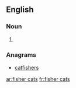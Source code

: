 ==English==

===Noun===
{{head|en|head=[[fisher]] [[cat]]s}}

# {{plural of|fisher cat}}

===Anagrams===
* [[catfishers#English|catfishers]]

[[ar:fisher cats]]
[[fr:fisher cats]]
